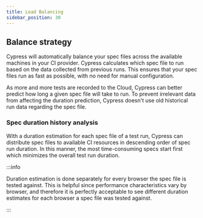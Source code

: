 ```yaml
---
title: Load Balancing
sidebar_position: 30
---
```


## Balance strategy

Cypress will automatically balance your spec files across the available machines
in your CI provider. Cypress calculates which spec file to run based on the data
collected from previous runs. This ensures that your spec files run as fast as
possible, with no need for manual configuration.

As more and more tests are recorded to the Cloud, Cypress can better predict how
long a given spec file will take to run. To prevent irrelevant data from
affecting the duration prediction, Cypress doesn't use old historical run data
regarding the spec file.

### Spec duration history analysis

<DocsImage
  src="/img/app/parallelization/load-balancing.png"
  alt="Spec duration forecasting"
/>

With a duration estimation for each spec file of a test run, Cypress can
distribute spec files to available CI resources in descending order of spec run
duration. In this manner, the most time-consuming specs start first which
minimizes the overall test run duration.

:::info

Duration estimation is done separately for every browser the spec file is tested
against. This is helpful since performance characteristics vary by browser, and
therefore it is perfectly acceptable to see different duration estimates for
each browser a spec file was tested against.

:::
